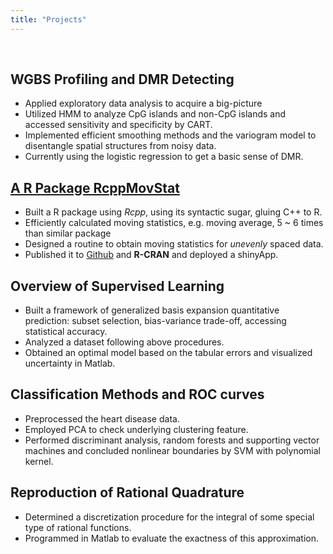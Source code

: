 ```yaml
---
title: "Projects"
---
```


\  
   

## WGBS Profiling and DMR Detecting

- Applied exploratory data analysis to acquire a big-picture 
- Utilized HMM to analyze CpG islands and non-CpG islands and accessed sensitivity and specificity by CART. 
- Implemented efficient smoothing methods and the variogram model to disentangle spatial structures from noisy data. 
- Currently using the logistic regression to get a basic sense of DMR. 


## [A R Package RcppMovStat](https://peleonard.github.io/R_pkg.html)

- Built a R package using *Rcpp*, using its syntactic sugar, gluing C++ to R. 
- Efficiently calculated moving statistics, e.g. moving average, 5 ~ 6 times than similar package
- Designed a routine to obtain moving statistics for *unevenly* spaced data.
- Published it to [Github](https://github.com/peleonard/RcppMovStat.git) and **R-CRAN** and deployed a shinyApp.

## Overview of Supervised Learning

- Built a framework of generalized basis expansion quantitative prediction: subset selection, bias-variance trade-off, accessing statistical accuracy.
- Analyzed a dataset following above procedures.
- Obtained an optimal model based on the tabular errors and visualized uncertainty in Matlab.

## Classification Methods and ROC curves

- Preprocessed the heart disease data.
- Employed PCA to check underlying clustering feature.
- Performed discriminant analysis, random forests and supporting vector machines and concluded nonlinear boundaries by SVM with polynomial kernel.


## Reproduction of Rational Quadrature

- Determined a discretization procedure for the integral of some special type of rational functions.
- Programmed in Matlab to evaluate the exactness of this approximation.